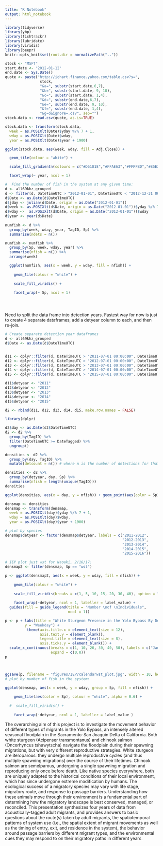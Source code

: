 ```yaml
---
title: "R Notebook"
output: html_notebook
---
```



```r
library(tidyverse)
library(ybp)
library(fishtrackr)
library(lubridate)
library(viridis)
library(beepr)
knitr::opts_knit$set(root.dir = normalizePath(".."))
```

```r

stock <- "MSFT"
start.date <- "2012-01-12"
end.date <- Sys.Date()
quote <- paste("http://ichart.finance.yahoo.com/table.csv?s=",
                stock,
                "&a=", substr(start.date,6,7),
                "&b=", substr(start.date, 9, 10),
                "&c=", substr(start.date, 1,4), 
                "&d=", substr(end.date,6,7),
                "&e=", substr(end.date, 9, 10),
                "&f=", substr(end.date, 1,4),
                "&g=d&ignore=.csv", sep="")             
stock.data <- read.csv(quote, as.is=TRUE)

stock.data <- transform(stock.data,
  week = as.POSIXlt(Date)$yday %/% 7 + 1,
  wday = as.POSIXlt(Date)$wday,
  year = as.POSIXlt(Date)$year + 1900)

ggplot(stock.data, aes(week, wday, fill = Adj.Close)) + 

  geom_tile(colour = "white") + 

  scale_fill_gradientn(colours = c("#D61818","#FFAE63","#FFFFBD","#B5E384")) + 

  facet_wrap(~ year, ncol = 1)

#  Find the number of fish in the system at any given time:
d <- all69khz_grouped
d <- filter(d, DateTimeUTC > "2012-01-01", DateTimeUTC < "2012-12-31 00:00:00") # start with 2012
d$Date <- as.Date(d$DateTimeUTC)
d$jday <- julian(d$Date, origin = as.Date("2012-01-01"))
d$week <- as.POSIXlt(d$Date, origin = as.Date("2012-01-01"))$yday %/% 7 + 1
d$wday <-  as.POSIXlt(d$Date, origin = as.Date("2012-01-01"))$wday
d$year <- year(d$Date)
                     
numfish <- d %>% 
  group_by(week, wday, year, TagID, Sp) %>% 
  summarise(ndets = n())

numfish <- numfish %>% 
  group_by(Sp, week, wday, year) %>% 
  summarise(nfish = n()) %>% 
  arrange(week)

  ggplot(numfish, aes(x = week, y = wday, fill = nfish)) + 
    
    geom_tile(colour = "white") + 
  
    scale_fill_viridis() + 
  
    facet_wrap(~ Sp, ncol = 1)





```

Need to split the data frame into detection years.
Fastest way for now is just to create 4 separate dataframes, add a detyear column to each, and then re-join.

```r
# Create separate detection year dataframes
d <- all69khz_grouped
d$Date <- as.Date(d$DateTimeUTC)


d11 <- dplyr::filter(d, DateTimeUTC > "2011-07-01 00:00:00", DateTimeUTC < "2012-06-30 00:00:00") # start with 2012
d12 <- dplyr::filter(d, DateTimeUTC > "2012-07-01 00:00:00", DateTimeUTC < "2013-06-30 00:00:00")
d13 <- dplyr::filter(d, DateTimeUTC > "2013-07-01 00:00:00", DateTimeUTC < "2014-06-30 00:00:00")
d14 <- dplyr::filter(d, DateTimeUTC > "2014-07-01 00:00:00", DateTimeUTC < "2015-06-30 00:00:00")
d15 <- dplyr::filter(d, DateTimeUTC > "2015-07-01 00:00:00", DateTimeUTC < "2016-06-30 00:00:00")

d11$detyear <- "2011"
d12$detyear <- "2012"
d13$detyear <- "2013"
d14$detyear <- "2014"
d15$detyear <- "2015"

d2 <- rbind(d11, d12, d13, d14, d15, make.row.names = FALSE)

library(dplyr)

d2$day <- as.Date(d2$DateTimeUTC)
d2 <- d2 %>% 
  group_by(TagID) %>% 
  filter(DateTimeUTC >= DateTagged) %>% 
  ungroup() 

densities <- d2 %>% 
  group_by(day, TagID) %>% 
  mutate(detcount = n()) # where n is the number of detections for that tagid on that day

densities <- d2 %>% 
  group_by(detyear, day, Sp) %>% 
  summarise(nfish = length(unique(TagID))) 
densities

ggplot(densities, aes(x = day, y = nfish)) + geom_point(aes(color = Sp))

densmap <- densities
densmap <- transform(densmap,
  week = as.POSIXlt(day)$yday %/% 7 + 1,
  wday = as.POSIXlt(day)$wday,
  year = as.POSIXlt(day)$year + 1900)

# plot by species
densmap$detyear <- factor(densmap$detyear, labels = c("2011-2012",  
                                                      "2012-2013",
                                                      "2013-2014",
                                                      "2014-2015",
                                                      "2015-2016"))

# IEP plot just wst for Naoaki, 2/16/17:
densmap2 <- filter(densmap, Sp == "wst")

p <- ggplot(densmap2, aes(x = week, y = wday, fill = nfish)) + 
    
    geom_tile(colour = "white") + 
  
    scale_fill_viridis(breaks = c(1, 5, 10, 15, 20, 30, 40), option = "C") +
  
    facet_wrap(~detyear, ncol = 1, labeller = label_value) +
  guides(fill = guide_legend(title = "Number \nof \nIndividuals",
                             ncol = 1))

p <- p + labs(title = "White Sturgeon Presence in the Yolo Bypass By Detection Year", x = "Week of the Year",
         y = "Weekday") +
          theme(axis.title.x = element_text(size = 12),
                axis.text.y = element_blank(),
                legend.title = element_text(size = 8),
                axis.ticks.y = element_blank()) +
  scale_x_continuous(breaks = c(1, 10, 20, 30, 40, 50), labels = c("Jan", "Mar", "May", "Jul", "Oct", "Dec"),
                     expand = c(0,0))
p



ggsave(p, filename = "figures/IEP/calendarwst_plot.jpg", width = 10, height = 5.5, units = "in")
# plot by number of fish in the system:

ggplot(densmap, aes(x = week, y = wday, group = Sp, fill = nfish)) + 
    
    geom_tile(aes(color = Sp), colour = "white", alpha = 0.6) + 
  
  #  scale_fill_viridis() +
  
    facet_wrap(~detyear, ncol = 1, labeller = label_value )
```

The overarching aim of this project is to investigate the movement behavior of different types of migrants in the Yolo Bypass, an intensely altered seasonal floodplain in the Sacramento-San Joaquin Delta of California.  Both white sturgeon (Acipenser transmontanus) and chinook salmon (Oncorhyncus tshawytscha) navigate the floodplain during their spawning migrations, but with very different reproductive strategies.  White sturgeon are iteroparous: they undergo multiple reproductive cycles (and thus multiple spawning migrations) over the course of their lifetimes.  Chinook salmon are semelparous, undergoing a single spawning migration and reproducing only once before death.  Like native species everywhere, both are uniquely adapted to the historical conditions of their local environment, which has since undergone extreme modification by humans.  The ecological success of a migratory species may vary with life stage, migratory route, and response to passage barriers.  Understanding how these animals move through their environment is a fundamental part of determining how the migratory landscape is best conserved, managed, or reconciled.  This presentation synthesizes four years of data from acoustically-tagged adult migrants, and provides answers to basic questions about the route(s) taken by adult migrants, the spatiotemporal patterns of system use (i.e., the spatial extent of migrant movements as well as the timing of entry, exit, and residence in the system), the behavior around passage barriers by different migrant types, and the environmental cues they may respond to on their migratory paths in different years.